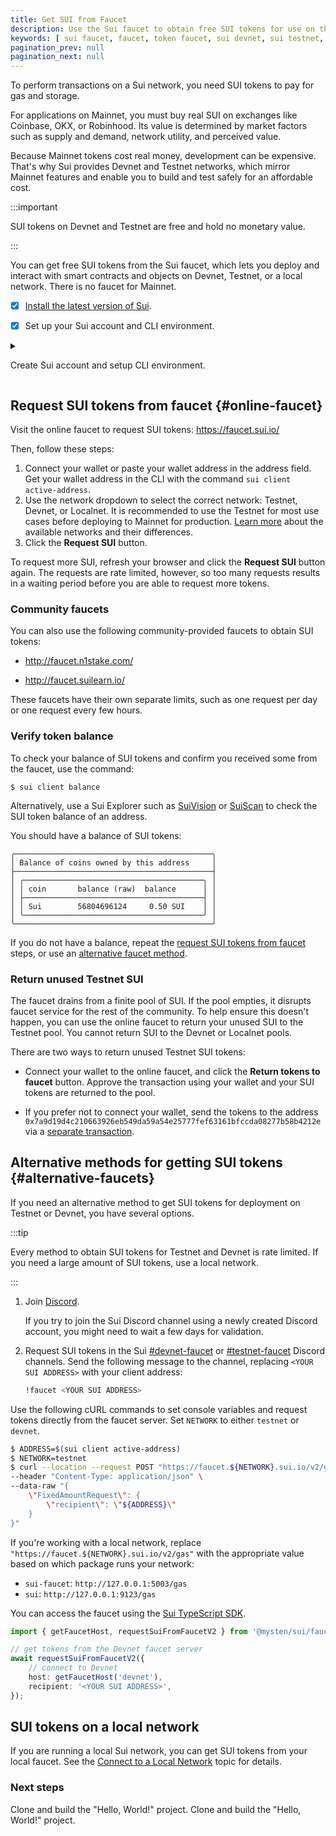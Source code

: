 ```yaml
---
title: Get SUI from Faucet
description: Use the Sui faucet to obtain free SUI tokens for use on the Sui Devnet and Testnet networks. 
keywords: [ sui faucet, faucet, token faucet, sui devnet, sui testnet, devnet, testnet, get free tokens, free tokens ]
pagination_prev: null
pagination_next: null
---
```


To perform transactions on a Sui network, you need SUI tokens to pay for gas and storage. 

For applications on Mainnet, you must buy real SUI on exchanges like Coinbase, OKX, or Robinhood. Its value is determined by market factors such as supply and demand, network utility, and perceived value.

Because Mainnet tokens cost real money, development can be expensive. That's why Sui provides Devnet and Testnet networks, which mirror Mainnet features and enable you to build and test safely for an affordable cost.

:::important

SUI tokens on Devnet and Testnet are free and hold no monetary value.

:::

You can get free SUI tokens from the Sui faucet, which lets you deploy and interact with smart contracts and objects on Devnet, Testnet, or a local network. There is no faucet for Mainnet.

<Tabs className="tabsHeadingCentered--small">
<TabItem value="prereq" label="Prerequisites">

- [x] [Install the latest version of Sui](/guides/developer/getting-started/sui-install).

- [x] Set up your Sui account and CLI environment. 

<details className="nudge-details">

<summary>

Create Sui account and setup CLI environment.

</summary>

```sh
$ sui client
```

If this is the first time running the `sui client` CLI tool, it asks you to provide a Sui full node server URL and a meaningful environment alias. It also generates an address with a random key pair in `sui.keystore` and a config `client.yaml`.

By default, the `client.yaml` and `sui.keystore` files are located in `~/.sui/sui_config`. For more information, refer to the [Sui client CLI tutorial](/references/cli/client.mdx).

If this is not your first time running `sui client`, then you already have a `client.yaml` file in your local environment. If you'd like to create a new address for this tutorial, use the command:

```sh 
$ sui client new-address ed25519
```

</details>

</TabItem>
</Tabs>

## Request SUI tokens from faucet {#online-faucet}

Visit the online faucet to request SUI tokens: https://faucet.sui.io/

Then, follow these steps: 

1. Connect your wallet or paste your wallet address in the address field. Get your wallet address in the CLI with the command `sui client active-address`. 
1. Use the network dropdown to select the correct network: Testnet, Devnet, or Localnet. It is recommended to use the Testnet for most use cases before deploying to Mainnet for production. [Learn more](/guides/developer/getting-started/configure-sui-client.mdx) about the available networks and their differences. 
1. Click the **Request SUI** button. 

To request more SUI, refresh your browser and click the **Request SUI** button again. The requests are rate limited, however, so too many requests results in a waiting period before you are able to request more tokens.

### Community faucets 

You can also use the following community-provided faucets to obtain SUI tokens:

- http://faucet.n1stake.com/

- http://faucet.suilearn.io/

These faucets have their own separate limits, such as one request per day or one request every few hours.

### Verify token balance 

To check your balance of SUI tokens and confirm you received some from the faucet, use the command:

```
$ sui client balance 
```

Alternatively, use a Sui Explorer such as [SuiVision](https://suivision.xyz/) or [SuiScan](https://suiscan.xyz/mainnet/accounts) to check the SUI token balance of an address.

You should have a balance of SUI tokens:

```
╭────────────────────────────────────────────╮
│ Balance of coins owned by this address     │
├────────────────────────────────────────────┤
│ ╭────────────────────────────────────────╮ │
│ │ coin       balance (raw)  balance      │ │
│ ├────────────────────────────────────────┤ │
│ │ Sui        56804696124     0.50 SUI    │ │
│ ╰────────────────────────────────────────╯ │
╰────────────────────────────────────────────╯
```

If you do not have a balance, repeat the [request SUI tokens from faucet](#online-faucet) steps, or use an [alternative faucet method](#alternative-faucets).

### Return unused Testnet SUI

The faucet drains from a finite pool of SUI. If the pool empties, it disrupts faucet service for the rest of the community. To help ensure this doesn't happen, you can use the online faucet to return your unused SUI to the Testnet pool. You cannot return SUI to the Devnet or Localnet pools.

There are two ways to return unused Testnet SUI tokens:

- Connect your wallet to the online faucet, and click the **Return tokens to faucet** button. Approve the transaction using your wallet and your SUI tokens are returned to the pool.

- If you prefer not to connect your wallet, send the tokens to the address `0x7a9d19d4c210663926eb549da59a54e25777fef63161bfccda08277b58b4212e` via a [separate transaction](/guides/developer/sui-101/sign-and-send-txn.mdx).

## Alternative methods for getting SUI tokens {#alternative-faucets}

If you need an alternative method to get SUI tokens for deployment on Testnet or Devnet, you have several options.

:::tip

Every method to obtain SUI tokens for Testnet and Devnet is rate limited. If you need a large amount of SUI tokens, use a local network.

:::

<Tabs>

<TabItem value="discord" label="Discord">

1. Join [Discord](https://discord.gg/sui).
   
   If you try to join the Sui Discord channel using a newly created Discord account, you might need to wait a few days for validation.
1. Request SUI tokens in the Sui [#devnet-faucet](https://discord.com/channels/916379725201563759/971488439931392130) or [#testnet-faucet](https://discord.com/channels/916379725201563759/1037811694564560966) Discord channels. Send the following message to the channel, replacing `<YOUR SUI ADDRESS>` with your client address:
   ```sh
   !faucet <YOUR SUI ADDRESS>
   ```

</TabItem>
<TabItem value="curl" label="cURL">

Use the following cURL commands to set console variables and request tokens directly from the faucet server. Set `NETWORK` to either `testnet` or `devnet`.

```sh
$ ADDRESS=$(sui client active-address)
$ NETWORK=testnet
$ curl --location --request POST "https://faucet.${NETWORK}.sui.io/v2/gas" \
--header "Content-Type: application/json" \
--data-raw "{
    \"FixedAmountRequest\": {
        \"recipient\": \"${ADDRESS}\"
    }
}"
```

If you're working with a local network, replace `"https://faucet.${NETWORK}.sui.io/v2/gas"` with the appropriate value based on which package runs your network:

- `sui-faucet`: `http://127.0.0.1:5003/gas`
- `sui`: `http://127.0.0.1:9123/gas`

</TabItem>
<TabItem value="typescript" label="TypeScript SDK">

You can access the faucet using the [Sui TypeScript SDK](https://sdk.mystenlabs.com/typescript).

```typescript
import { getFaucetHost, requestSuiFromFaucetV2 } from '@mysten/sui/faucet';

// get tokens from the Devnet faucet server
await requestSuiFromFaucetV2({
	// connect to Devnet
	host: getFaucetHost('devnet'),
	recipient: '<YOUR SUI ADDRESS>',
});
```
</TabItem>
</Tabs>

## SUI tokens on a local network

If you are running a local Sui network, you can get SUI tokens from your local faucet. See the [Connect to a Local Network](./local-network.mdx#use-the-local-faucet) topic for details.

<div className="next-steps-module">
  <div className="next-steps-header">
    <h3>Next steps</h3>
  </div>
  <div className="next-steps-grid">
        <Card 
      title="Hello, World!" 
      href="/guides/developer/getting-started/hello-world"
    >
      Clone and build the "Hello, World!" project.
    </Card>
    <Card 
      title="View More Example Apps" 
      href="/guides/developer/app-examples"
    >
      Clone and build the "Hello, World!" project.
    </Card>
  </div>
</div>

